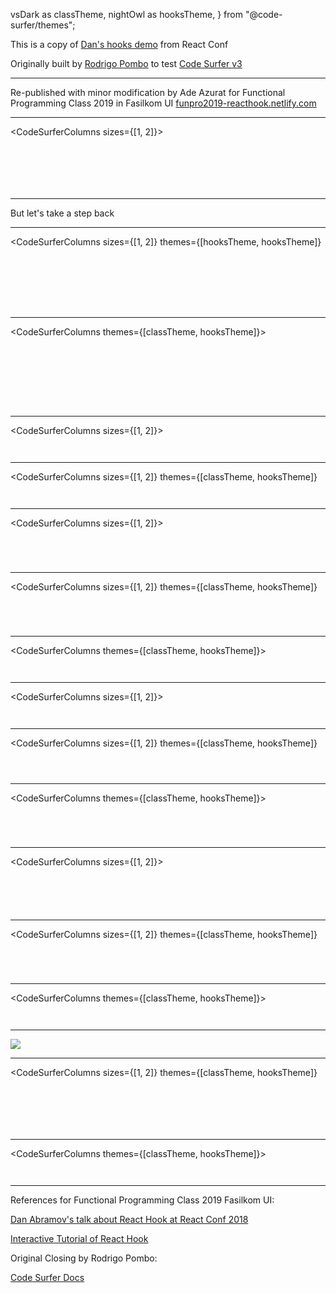   vsDark as classTheme,
  nightOwl as hooksTheme,
} from "@code-surfer/themes";



<Head>
  <title>React Hooks Intro</title>
</Head>

This is a copy of [Dan's hooks demo](https://youtu.be/dpw9EHDh2bM?t=1051) from React Conf

Originally built by [Rodrigo Pombo](https://github.com/pomber/react-conf-2018-hooks-demo) to test [Code Surfer v3](https://codesurfer.pomb.us/)

---

Re-published with minor modification by Ade Azurat for Functional Programming Class 2019 in Fasilkom UI
[funpro2019-reacthook.netlify.com](https://funpro2019-reacthook.netlify.com/)

---

<CodeSurferColumns sizes={[1, 2]}>
  
<Step subtitle="Here is a simple React component">
  
<GreetingLoader />

```jsx file=./src/greeting.1.1.js
```

</Step>

<Step subtitle="we want to make the 'name' editable">
    
<GreetingLoader />

```jsx 7 file=./src/greeting.1.1.js
```

</Step>
  
<Step subtitle="so we turn the component into a class">
    
<GreetingLoader version="class.1.1" />

```jsx file=./src/greeting.class.1.1.js
```

</Step>

<Step subtitle="add some state">

<GreetingLoader version="class.1.2" />

```jsx file=./src/greeting.class.1.2.js
```

</Step>

<Step subtitle="and add a change handler that calls setState">

<GreetingLoader version="class.1.3" />

```jsx 10:12,15:17,25 file=./src/greeting.class.1.3.js
```

</Step>

<Step subtitle="we can now edit the name and it should work">

<GreetingLoader version="class.1.3" />

```jsx 1:31 file=./src/greeting.class.1.3.js
```

</Step>

</CodeSurferColumns>

---

But let's take a step back

---

<CodeSurferColumns
  sizes={[1, 2]}
  themes={[hooksTheme, hooksTheme]}
>

<Step subtitle="what if we didn't have to write a class when we want to use state?">

<GreetingLoader theme={hooksTheme} />

```jsx file=./src/greeting.1.1.js
```

</Step>

<Step subtitle="we want to render an input with the name as the value">

<GreetingLoader theme={hooksTheme} />

```jsx 5,10 file=./src/greeting.hooks.1.1.js
```

</Step>

<Step subtitle="we don't know where to get name from, we'll fill it in later">

<GreetingLoader theme={hooksTheme} />

```jsx 5 file=./src/greeting.hooks.1.1.js
```

</Step>

<Step subtitle="we also need a way to update the name when the input changes">

<GreetingLoader theme={hooksTheme} />

```jsx 6,8:10,15[29:55] file=./src/greeting.hooks.1.2.js
```

</Step>

<Step subtitle="name and setName are closely related, let's put them together">

<GreetingLoader theme={hooksTheme} />

```jsx 5:6 file=./src/greeting.hooks.1.2.js
```

</Step>

<Step subtitle="where do we get name and setName from?">

<GreetingLoader theme={hooksTheme} />

```jsx  file=./src/greeting.hooks.1.3.js
```

</Step>

<Step subtitle="what if we could just **use** state from React?">

<GreetingLoader version="hooks.1.4" theme={hooksTheme} />

```jsx 1[15:40],5 file=./src/greeting.hooks.1.4.js
```

</Step>

</CodeSurferColumns>

---

<CodeSurferColumns themes={[classTheme, hooksTheme]}>

<Step>

```jsx file=./src/greeting.class.1.3.js title="Before Hooks" subtitle="A class component with state"
```

```jsx file=./src/greeting.hooks.1.4.js title="After Hooks" subtitle="A function component with state"
```

</Step>

<Step>

```jsx 7:9 file=./src/greeting.class.1.3.js title="Before Hooks" subtitle="state has to be an object"
```

```jsx 5 file=./src/greeting.hooks.1.4.js title="After Hooks" subtitle="state could be anything"
```

</Step>

<Step>

```jsx 7:12,16,24 file=./src/greeting.class.1.3.js title="Before Hooks" subtitle="we read and update the state using this.state and this.setState"
```

```jsx 5,8,14[16:27] file=./src/greeting.hooks.1.4.js title="After Hooks" subtitle="the state and the setter are just variables in the function"
```

</Step>

<Step subtitle="What is useState exactly? useState is a hook, a function provided by React that lets you hook into React features from your function components">

```jsx 1[100],31[100] file=./src/greeting.class.1.3.js title="Before Hooks"
```

```jsx 1[1:7,15:40],5 file=./src/greeting.hooks.1.4.js title="After Hooks"
```

</Step>

</CodeSurferColumns>

---

<CodeSurferColumns sizes={[1, 2]}>

<Step subtitle="Now we want to add a second field for the surname">

<GreetingLoader version="class.1.3" />

```jsx file=./src/greeting.class.1.3.js
```

</Step>

<Step subtitle="so we add another key to the state and copy all the boilerplate">

<GreetingLoader version="class.2.1" />

```jsx file=./src/greeting.class.2.1.js
```

</Step>

</CodeSurferColumns>

---

<CodeSurferColumns
  sizes={[1, 2]}
  themes={[classTheme, hooksTheme]}
>

<Step subtitle="Let's do the same with hooks">

<GreetingLoader version="hooks.1.4" theme={hooksTheme} />

```jsx file=./src/greeting.hooks.1.4.js
```

</Step>

<Step subtitle="we just declare a second state for surname and render it">

<GreetingLoader version="hooks.2.1" theme={hooksTheme} />

```jsx file=./src/greeting.hooks.2.1.js
```

</Step>

</CodeSurferColumns>

---

<CodeSurferColumns sizes={[1, 2]}>

<Step subtitle="Let's read stuff from context">

<GreetingLoader version="class.2.1" />

```jsx file=./src/greeting.class.2.1.js
```

</Step>

<Step subtitle="first we import the context from another file">

<GreetingLoader version="class.3.1" />

```jsx file=./src/greeting.class.3.1.js
```

</Step>

<Step subtitle="we get the theme using the context render prop API">

<GreetingLoader version="class.3.2" />

```jsx 30,31,32[20:37],46,47 file=./src/greeting.class.3.2.js
```

</Step>

<Step subtitle="and do the same with the locale">

<GreetingLoader version="class.3.3" />

```jsx file=./src/greeting.class.3.3.js
```

</Step>

</CodeSurferColumns>

---

<CodeSurferColumns
  sizes={[1, 2]}
  themes={[classTheme, hooksTheme]}
>

<Step subtitle="How could we do the same with hooks?">

<GreetingLoader version="hooks.2.1" theme={hooksTheme} />

```jsx file=./src/greeting.hooks.2.1.js
```

</Step>

<Step subtitle="we import useContext from React">

<GreetingLoader version="hooks.3.1" theme={hooksTheme} />

```jsx 1[27:37,40:52],3 file=./src/greeting.hooks.3.1.js
```

</Step>

<Step subtitle="we can get the theme (and subscribe to updates) by just using the hook">

<GreetingLoader version="hooks.3.2" theme={hooksTheme} />

```jsx 8,19[14:30] file=./src/greeting.hooks.3.2.js
```

</Step>

<Step subtitle="">

<GreetingLoader version="hooks.3.3" theme={hooksTheme} />

```jsx file=./src/greeting.hooks.3.3.js
```

</Step>

</CodeSurferColumns>

---

<CodeSurferColumns themes={[classTheme, hooksTheme]}>

<Step subtitle="with the context hook we get rid of the render prop wrapper">

```jsx 30,31,45,46,48,49,51,52 file=./src/greeting.class.3.3.js title="Before Hooks"
```

```jsx 8,9 file=./src/greeting.hooks.3.3.js title="After Hooks"
```

</Step>

</CodeSurferColumns>

---

<CodeSurferColumns sizes={[1, 2]}>

<Step subtitle="Let's now update the document title using lifecycle methods">

<GreetingLoader version="class.3.3" />

```jsx file=./src/greeting.class.3.3.js
```

</Step>

<Step subtitle="we do it by implementing componentDidMount and componentDidUpdate">

<GreetingLoader version="class.4.1" />

```jsx file=./src/greeting.class.4.1.js
```

</Step>

</CodeSurferColumns>

---

<CodeSurferColumns
  sizes={[1, 2]}
  themes={[classTheme, hooksTheme]}
>

<Step subtitle="How do we do this with hooks?">

<GreetingLoader version="hooks.3.3" theme={hooksTheme} />

```jsx file=./src/greeting.hooks.3.3.js
```

</Step>

<Step subtitle="we have the useEffect hook">

<GreetingLoader version="hooks.4.1" theme={hooksTheme} />

```jsx 1,4,5 file=./src/greeting.hooks.4.1.js
```

</Step>

<Step subtitle="we pass a function that will run after every update and after the initial render">

<GreetingLoader version="hooks.4.2" theme={hooksTheme} />

```jsx file=./src/greeting.hooks.4.2.js
```

</Step>

</CodeSurferColumns>

---

<CodeSurferColumns themes={[classTheme, hooksTheme]}>

<Step>

```jsx 20:28 file=./src/greeting.class.4.1.js title="Before Hooks" subtitle="We have different lifecycle methods for mount and update"
```

```jsx 15:17 file=./src/greeting.hooks.4.2.js title="After Hooks"
```

</Step>

<Step>

```jsx 20:28 file=./src/greeting.class.4.1.js title="Before Hooks" subtitle="we use this.state to access state"
```

```jsx 15:17 file=./src/greeting.hooks.4.2.js title="After Hooks" subtitle="the effect is inside the function component so we can use the variables from the function scope"
```

</Step>

</CodeSurferColumns>

---

<CodeSurferColumns sizes={[1, 2]}>

<Step subtitle="Now we want to subscribe to the windows resize event">

<GreetingLoader version="class.4.1" />

```jsx file=./src/greeting.class.4.1.js
```

</Step>

<Step subtitle="we add the window width to the state">

<GreetingLoader version="class.5.1" />

```jsx file=./src/greeting.class.5.1.js
```

</Step>

<Step subtitle="add a row to render it">

<GreetingLoader version="class.5.2" />

```jsx file=./src/greeting.class.5.2.js
```

</Step>

<Step subtitle="add a listener when the component mounts">

<GreetingLoader version="class.5.3" />

```jsx file=./src/greeting.class.5.3.js
```

</Step>

<Step subtitle="and remove the listener before the component unmounts">

<GreetingLoader version="class.5.4" />

```jsx file=./src/greeting.class.5.4.js
```

</Step>

</CodeSurferColumns>

---

<CodeSurferColumns
  sizes={[1, 2]}
  themes={[classTheme, hooksTheme]}
>

<Step subtitle="Let's do the same with hooks">

<GreetingLoader version="hooks.4.2" theme={hooksTheme} />

```jsx file=./src/greeting.hooks.4.2.js
```

</Step>

<Step subtitle="first we use a new state for the width">

<GreetingLoader version="hooks.5.1" theme={hooksTheme} />

```jsx file=./src/greeting.hooks.5.1.js
```

</Step>

<Step subtitle="then we use a second effect for handling the resize">

<GreetingLoader version="hooks.5.2" theme={hooksTheme} />

```jsx file=./src/greeting.hooks.5.2.js
```

</Step>

<Step subtitle="we can specify a clean up function, in the same effect, by returning it">

<GreetingLoader version="hooks.5.3" theme={hooksTheme} />

```jsx 20,23:26 file=./src/greeting.hooks.5.3.js
```

</Step>

</CodeSurferColumns>

---

<CodeSurferColumns themes={[classTheme, hooksTheme]}>

<Step>

```jsx 22:35 file=./src/greeting.class.5.4.js title="Before Hooks" subtitle="the logic for the different effects is mixed and splitted apart in different methods"
```

```jsx 15:17,20:26 file=./src/greeting.hooks.5.3.js title="After Hooks" subtitle="the code is separated based on what is doing instead of when it runs"
```

</Step>

</CodeSurferColumns>

---

<Image src={onemorething} />

---

<CodeSurferColumns
  sizes={[1, 2]}
  themes={[classTheme, hooksTheme]}
>

<Step subtitle="this function is getting pretty large">

<GreetingLoader version="hooks.5.3" theme={hooksTheme} />

```jsx 1:51 file=./src/greeting.hooks.5.3.js
```

</Step>

<Step subtitle="hook calls are just function calls">

<GreetingLoader version="hooks.5.3" theme={hooksTheme} />

```jsx 19:26 file=./src/greeting.hooks.5.3.js
```

</Step>

<Step subtitle="so we can extract them">

<GreetingLoader version="hooks.6.1" theme={hooksTheme} />

```jsx file=./src/greeting.hooks.6.1.js
```

</Step>

<Step subtitle="">

<GreetingLoader version="hooks.6.2" theme={hooksTheme} />

```jsx file=./src/greeting.hooks.6.2.js
```

</Step>

<Step subtitle="we can also reduce duplication">

<GreetingLoader version="hooks.6.2" theme={hooksTheme} />

```jsx 10,11,17:23,28,31:34 file=./src/greeting.hooks.6.2.js
```

</Step>

<Step subtitle="">

<GreetingLoader version="hooks.6.3" theme={hooksTheme} />

```jsx 10,11,20,23,31:40 file=./src/greeting.hooks.6.3.js
```

</Step>

</CodeSurferColumns>

---

<CodeSurferColumns themes={[classTheme, hooksTheme]}>

<Step>

```jsx 5:77 file=./src/greeting.class.5.4.js
```

```jsx 9:58 file=./src/greeting.hooks.6.3.js
```

</Step>

</CodeSurferColumns>

---
References for Functional Programming Class 2019 Fasilkom UI:

[Dan Abramov's talk about React Hook at React Conf 2018](https://youtu.be/dpw9EHDh2bM)

[Interactive Tutorial of React Hook](https://www.telerik.com/kendo-react-ui/react-hooks-guide/#toc-what-we-will-learn)

Original Closing by Rodrigo Pombo:

[Code Surfer Docs](https://codesurfer.pomb.us/)
